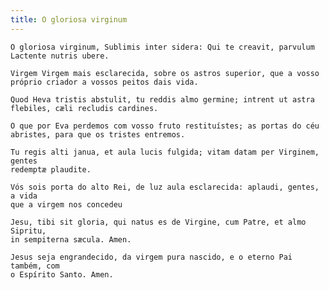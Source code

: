 ```yaml
---
title: O gloriosa virginum
---
```


<div class="side-by-side not-content">

    O gloriosa virginum, Sublimis inter sidera: Qui te creavit, parvulum
    Lactente nutris ubere.

    Virgem Virgem mais esclarecida, sobre os astros superior, que a vosso
    próprio criador a vossos peitos dais vida.

    Quod Heva tristis abstulit, tu reddis almo germine; intrent ut astra
    flebiles, cæli recludis cardines.

    O que por Eva perdemos com vosso fruto restituístes; as portas do céu
    abristes, para que os tristes entremos.

    Tu regis alti janua, et aula lucis fulgida; vitam datam per Virginem, gentes
    redemptæ plaudite.

    Vós sois porta do alto Rei, de luz aula esclarecida: aplaudi, gentes, a vida
    que a virgem nos concedeu

    Jesu, tibi sit gloria, qui natus es de Virgine, cum Patre, et almo Sipritu,
    in sempiterna sæcula. Amen.

    Jesus seja engrandecido, da virgem pura nascido, e o eterno Pai também, com
    o Espírito Santo. Amen.

</div>
